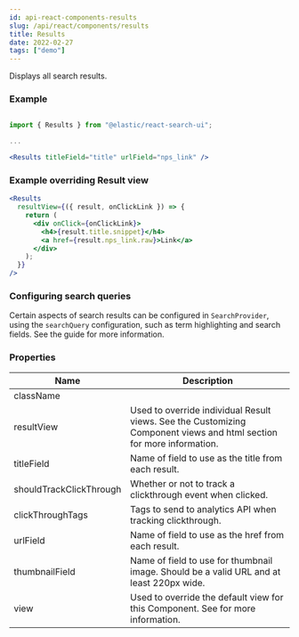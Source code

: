 ```yaml
---
id: api-react-components-results
slug: /api/react/components/results
title: Results
date: 2022-02-27
tags: ["demo"]
---
```


Displays all search results.

### Example

```jsx

import { Results } from "@elastic/react-search-ui";

...

<Results titleField="title" urlField="nps_link" />
```

### Example overriding Result view

```jsx
<Results
  resultView={({ result, onClickLink }) => {
    return (
      <div onClick={onClickLink}>
        <h4>{result.title.snippet}</h4>
        <a href={result.nps_link.raw}>Link</a>
      </div>
    );
  }}
/>
```

### Configuring search queries

Certain aspects of search results can be configured in `SearchProvider`, using the `searchQuery` configuration, such as
term highlighting and search fields. See the <DocLink
  id="api-configuration"
  section="search-query-queryconfig"
  text="Search Query Configuration"
/> guide
for more information.

### Properties

| Name                    | Description                                                                                                                                                                                                   |
| ----------------------- | ------------------------------------------------------------------------------------------------------------------------------------------------------------------------------------------------------------- |
| className               |                                                                                                                                                                                                               |
| resultView              | Used to override individual Result views. See the Customizing Component views and html section for more information.                                                                                          |
| titleField              | Name of field to use as the title from each result.                                                                                                                                                           |
| shouldTrackClickThrough | Whether or not to track a clickthrough event when clicked.                                                                                                                                                    |
| clickThroughTags        | Tags to send to analytics API when tracking clickthrough.                                                                                                                                                     |
| urlField                | Name of field to use as the href from each result.                                                                                                                                                            |
| thumbnailField          | Name of field to use for thumbnail image. Should be a valid URL and at least 220px wide.                                                                                                                      |
| view                    | Used to override the default view for this Component. See <DocLink id="guides-customizing-styles-and-html" section="customizing-html" text="Customization: Component views and HTML" /> for more information. |
